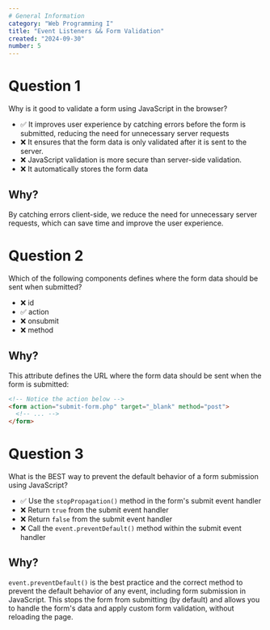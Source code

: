 ```yaml
---
# General Information
category: "Web Programming I"
title: "Event Listeners && Form Validation"
created: "2024-09-30"
number: 5
---
```


# Question 1

Why is it good to validate a form using JavaScript in the browser?

- ✅ It improves user experience by catching errors before the form is submitted, reducing the need for unnecessary server requests
- ❌ It ensures that the form data is only validated after it is sent to the server.
- ❌ JavaScript validation is more secure than server-side validation.
- ❌ It automatically stores the form data

## Why?

By catching errors client-side, we reduce the need for unnecessary server requests, which can save time and improve the user experience.

# Question 2

Which of the following components defines where the form data should be sent when submitted?

- ❌ id
- ✅ action
- ❌ onsubmit
- ❌ method

## Why?

This attribute defines the URL where the form data should be sent when the form is submitted:

```html
<!-- Notice the action below -->
<form action="submit-form.php" target="_blank" method="post">
  <!-- ... -->
</form>
```

# Question 3

What is the BEST way to prevent the default behavior of a form submission using JavaScript?

- ✅ Use the `stopPropagation()` method in the form's submit event handler
- ❌ Return `true` from the submit event handler
- ❌ Return `false` from the submit event handler
- ❌ Call the `event.preventDefault()` method within the submit event handler

## Why?

`event.preventDefault()` is the best practice and the correct method to prevent the default behavior of any event, including form submission in JavaScript. This stops the form from submitting (by default) and allows you to handle the form's data and apply custom form validation, without reloading the page.
